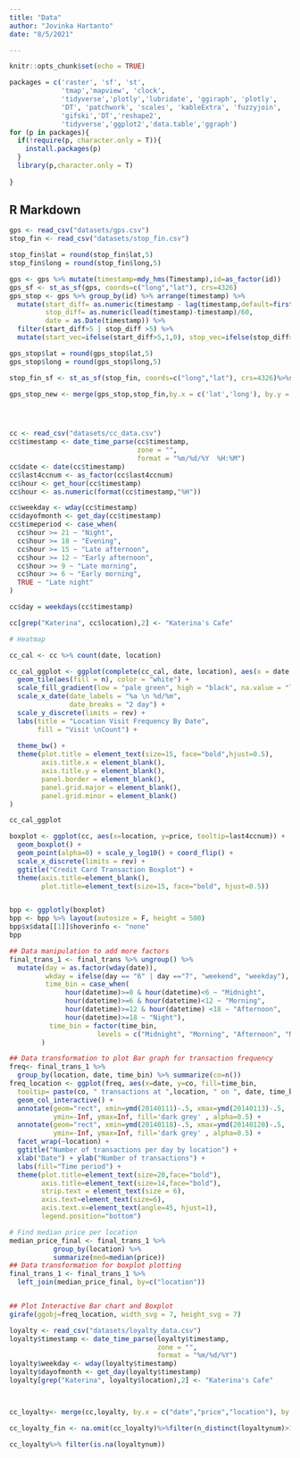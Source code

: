 ```yaml
---
title: "Data"
author: "Jovinka Hartanto"
date: "8/5/2021"

---
```


```r
knitr::opts_chunk$set(echo = TRUE)
```


```r
packages = c('raster', 'sf', 'st',
             'tmap','mapview', 'clock', 
             'tidyverse','plotly','lubridate', 'ggiraph', 'plotly', 
             'DT', 'patchwork', 'scales', 'kableExtra', 'fuzzyjoin',
             'gifski','DT','reshape2',
             'tidyverse','ggplot2','data.table','ggraph')
for (p in packages){
  if(!require(p, character.only = T)){
    install.packages(p)
  }
  library(p,character.only = T)
  
}


```


## R Markdown

```r
gps <- read_csv("datasets/gps.csv")
stop_fin <- read_csv("datasets/stop_fin.csv")

stop_fin$lat = round(stop_fin$lat,5)
stop_fin$long = round(stop_fin$long,5)

gps <- gps %>% mutate(timestamp=mdy_hms(Timestamp),id=as_factor(id))
gps_sf <- st_as_sf(gps, coords=c("long","lat"), crs=4326)
gps_stop <- gps %>% group_by(id) %>% arrange(timestamp) %>%
  mutate(start_diff= as.numeric(timestamp - lag(timestamp,default=first(timestamp)))/60,
         stop_diff= as.numeric(lead(timestamp)-timestamp)/60,
         date = as.Date(timestamp)) %>% 
  filter(start_diff>5 | stop_diff >5) %>% 
  mutate(start_vec=ifelse(start_diff>5,1,0), stop_vec=ifelse(stop_diff>5,1,0))

gps_stop$lat = round(gps_stop$lat,5)
gps_stop$long = round(gps_stop$long,5)

stop_fin_sf <- st_as_sf(stop_fin, coords=c("long","lat"), crs=4326)%>%select(Possible_Location,geometry)

gps_stop_new <- merge(gps_stop,stop_fin,by.x = c('lat','long'), by.y = c('lat','long'), all.x = TRUE)%>% select(timestamp,id.x,lat,long,start_vec,stop_vec,Possible_Location) %>% unique()

```
```r

```

```r

```

```r

```

```r
cc <- read_csv("datasets/cc_data.csv")
cc$timestamp <- date_time_parse(cc$timestamp, 
                                zone = "", 
                                format = "%m/%d/%Y  %H:%M")
cc$date <- date(cc$timestamp)
cc$last4ccnum <- as_factor(cc$last4ccnum)
cc$hour <- get_hour(cc$timestamp)
cc$hour <- as.numeric(format(cc$timestamp,"%H"))

cc$weekday <- wday(cc$timestamp)
cc$dayofmonth <- get_day(cc$timestamp)
cc$timeperiod <- case_when(
  cc$hour >= 21 ~ "Night",
  cc$hour >= 18 ~ "Evening",
  cc$hour >= 15 ~ "Late afternoon",
  cc$hour >= 12 ~ "Early afternoon",
  cc$hour >= 9 ~ "Late morning",
  cc$hour >= 6 ~ "Early morning",
  TRUE ~ "Late night"
)

cc$day = weekdays(cc$timestamp)

cc[grep("Katerina", cc$location),2] <- "Katerina's Cafe"

# Heatmap

cc_cal <- cc %>% count(date, location)

cc_cal_ggplot <- ggplot(complete(cc_cal, date, location), aes(x = date, y = location)) + 
  geom_tile(aes(fill = n), color = "white") +
  scale_fill_gradient(low = "pale green", high = "black", na.value = "light grey") +
  scale_x_date(date_labels = "%a \n %d/%m", 
               date_breaks = "2 day") +
  scale_y_discrete(limits = rev) +
  labs(title = "Location Visit Frequency By Date",
       fill = "Visit \nCount") +
  
  theme_bw() +
  theme(plot.title = element_text(size=15, face="bold",hjust=0.5),
        axis.title.x = element_blank(),
        axis.title.y = element_blank(),
        panel.border = element_blank(), 
        panel.grid.major = element_blank(), 
        panel.grid.minor = element_blank()
)

cc_cal_ggplot


```

```r
boxplot <- ggplot(cc, aes(x=location, y=price, tooltip=last4ccnum)) +
  geom_boxplot() + 
  geom_point(alpha=0) + scale_y_log10() + coord_flip() +
  scale_x_discrete(limits = rev) +
  ggtitle("Credit Card Transaction Boxplot") +
  theme(axis.title=element_blank(),
        plot.title=element_text(size=15, face="bold", hjust=0.5)) 


bpp <- ggplotly(boxplot)
bpp <- bpp %>% layout(autosize = F, height = 500)
bpp$x$data[[1]]$hoverinfo <- "none"
bpp

```

```r

## Data manipulation to add more factors
final_trans_1 <- final_trans %>% ungroup() %>%
  mutate(day = as.factor(wday(date)),
         wkday = ifelse(day == "6" | day =="7", "weekend", "weekday"),
         time_bin = case_when(
              hour(datetime)>=0 & hour(datetime)<6 ~ "Midnight",
              hour(datetime)>=6 & hour(datetime)<12 ~ "Morning",
              hour(datetime)>=12 & hour(datetime) <18 ~ "Afternoon",
              hour(datetime)>=18 ~ "Night"),
          time_bin = factor(time_bin, 
                      levels = c("Midnight", "Morning", "Afternoon", "Night"))
        )

## Data transformation to plot Bar graph for transaction frequency
freq<- final_trans_1 %>% 
  group_by(location, date, time_bin) %>% summarize(co=n())
freq_location <- ggplot(freq, aes(x=date, y=co, fill=time_bin, 
  tooltip= paste(co, " transactions at ",location, " on ", date, time_bin))) +
  geom_col_interactive() + 
  annotate(geom="rect", xmin=ymd(20140111)-.5, xmax=ymd(20140113)-.5, 
           ymin=-Inf, ymax=Inf, fill='dark grey' , alpha=0.5) +
  annotate(geom="rect", xmin=ymd(20140118)-.5, xmax=ymd(20140120)-.5, 
           ymin=-Inf, ymax=Inf, fill='dark grey' , alpha=0.5) +
  facet_wrap(~location) +
  ggtitle("Number of transactions per day by location") +
  xlab("Date") + ylab("Number of transactions") +
  labs(fill="Time period") +
  theme(plot.title=element_text(size=20,face="bold"),
        axis.title=element_text(size=14,face="bold"),
        strip.text = element_text(size = 6),
        axis.text=element_text(size=6),
        axis.text.x=element_text(angle=45, hjust=1),
        legend.position="bottom") 

# Find median price per location
median_price_final <- final_trans_1 %>% 
           group_by(location) %>% 
           summarize(med=median(price))
## Data transformation for boxplot plotting
final_trans_1 <- final_trans_1 %>% 
  left_join(median_price_final, by=c("location"))


## Plot Interactive Bar chart and Boxplot
girafe(ggobj=freq_location, width_svg = 7, height_svg = 7)


```

```r
loyalty <- read_csv("datasets/loyalty_data.csv")
loyalty$timestamp <- date_time_parse(loyalty$timestamp,
                                     zone = "",
                                     format = "%m/%d/%Y")
loyalty$weekday <- wday(loyalty$timestamp)
loyalty$dayofmonth <- get_day(loyalty$timestamp)
loyalty[grep("Katerina", loyalty$location),2] <- "Katerina's Cafe" 



cc_loyalty<- merge(cc,loyalty, by.x = c("date","price","location"), by.y = c("timestamp","price","location"), all.x = TRUE)%>% select(-c(weekday.x,dayofmonth.x)) 

cc_loyalty_fin <- na.omit(cc_loyalty)%>%filter(n_distinct(loyaltynum)>1)


```

```r
cc_loyalty%>% filter(is.na(loyaltynum))
```
